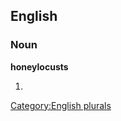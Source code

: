 
==English==

===Noun===
'''honeylocusts'''

# {{plural of|[[honeylocust]]}}

[[Category:English plurals]]